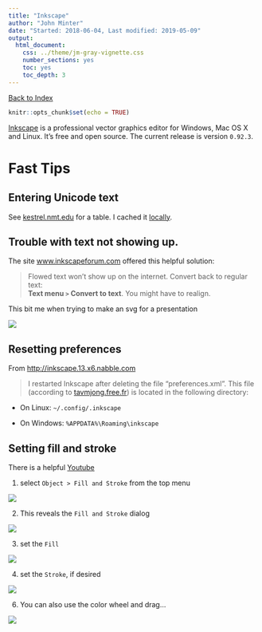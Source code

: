```yaml
---
title: "Inkscape"
author: "John Minter"
date: "Started: 2018-06-04, Last modified: 2019-05-09"
output:
  html_document:
    css: ../theme/jm-gray-vignette.css
    number_sections: yes
    toc: yes
    toc_depth: 3
---
```

[Back to Index](../README.html)

```r
knitr::opts_chunk$set(echo = TRUE)
```

[Inkscape](https://inkscape.org/en/) is a professional vector graphics
editor for Windows, Mac OS X and Linux. It's free and open source.
The current release is version `0.92.3`.

# Fast Tips

## Entering Unicode text

See [kestrel.nmt.edu](http://kestrel.nmt.edu/~raymond/software/howtos/greekscape.xhtml) for a table.  I cached it [locally](img/greekscape.pdf).

## Trouble with text not showing up.

The site
[www.inkscapeforum.com](http://www.inkscapeforum.com/viewtopic.php?t=25142)
offered this helpful solution:

> Flowed text won't show up on the internet. Convert back to regular text:    
> **Text menu `>` Convert to text**. You might have to realign.

This bit me when trying to make an svg for a presentation

![](./img/convert-text.png)

## Resetting preferences

From
[http://inkscape.13.x6.nabble.com](http://inkscape.13.x6.nabble.com/Reset-all-Inkscape-settings-td2884795.html)

> I restarted Inkscape after deleting the file "preferences.xml".
This file (according to
[tavmjong.free.fr](http://tavmjong.free.fr/INKSCAPE/MANUAL/html/Customize-Files.html)) is located
in the following directory:

- On Linux:   `~/.config/.inkscape`    

- On Windows: `%APPDATA%\Roaming\inkscape`    

## Setting fill and stroke

There is a helpful [Youtube](https://www.youtube.com/watch?v=o9fBSIwVvGs)

1. select `Object > Fill and Stroke` from the top menu

![](./img/object-fill-and-stroke.png)


2. This reveals the `Fill and Stroke` dialog

![](./img/fill-and-stroke-pane.png)

3. set the `Fill`

![](./img/set-fill.png)

4. set the `Stroke`, if desired

![](./img/set-stroke.png)

6. You can also use the color wheel and drag...

![](./img/set-stroke-wheel.png)


